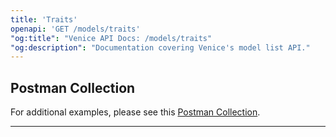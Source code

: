 ```yaml
---
title: 'Traits'
openapi: 'GET /models/traits'
"og:title": "Venice API Docs: /models/traits"
"og:description": "Documentation covering Venice's model list API."
---
```


## Postman Collection
For additional examples, please see this [Postman Collection](https://www.postman.com/veniceai/workspace/venice-ai-workspace/folder/38652128-59dfa959-7038-4cd8-b8ba-80cf09f2f026?action=share&source=copy-link&creator=38652128&ctx=documentation).

-------
